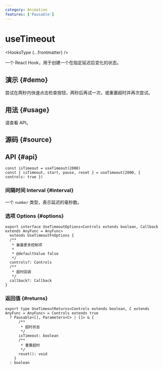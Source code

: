 ```yaml
---
category: Animation
features: ['Pausable']
---
```


# useTimeout


<HooksType {...frontmatter} />

一个 React Hook，用于创建一个在指定延迟后变化的状态。

## 演示 \{#demo}

尝试在两秒内快速点击检查按钮，两秒后再试一次，或重置超时并再次尝试。


<App />

## 用法 \{#usage}

请查看 API。

## 源码 \{#source}


<Source />

## API \{#api}

```tsx
const isTimeout = useTimeout(2000)
const { isTimeout, start, pause, reset } = useTimeout(2000, { controls: true })
```

### 间隔时间 Interval \{#interval}

一个 `number` 类型，表示延迟的毫秒数。

### 选项 Options \{#options}

```tsx
export interface UseTimeoutOptions<Controls extends boolean, Callback extends AnyFunc = AnyFunc>
  extends UseTimeoutFnOptions {
  /**
   * 暴露更多控制项
   *
   * @defaultValue false
   */
  controls?: Controls
  /**
   * 超时回调
   */
  callback?: Callback
}
```

### 返回值 \{#returns}

```tsx
export type UseTimeoutReturns<Controls extends boolean, C extends AnyFunc = AnyFunc> = Controls extends true
  ? Pausable<[], Parameters<C> | []> & {
      /**
       * 超时状态
       */
      isTimeout: boolean
      /**
       * 重置超时
       */
      reset(): void
    }
  : boolean
```
